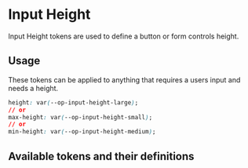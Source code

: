 
<Meta title='Tokens/Input/Input Height' />

# Input Height

Input Height tokens are used to define a button or form controls height.

## Usage

These tokens can be applied to anything that requires a users input and needs a height.

```css
height: var(--op-input-height-large);
// or
max-height: var(--op-input-height-small);
// or
min-height: var(--op-input-height-medium);
```

## Available tokens and their definitions

<div class="input-height-tokens">
  <DesignTokenDocBlock categoryName="Input Heights" viewType="card" />
</div>
